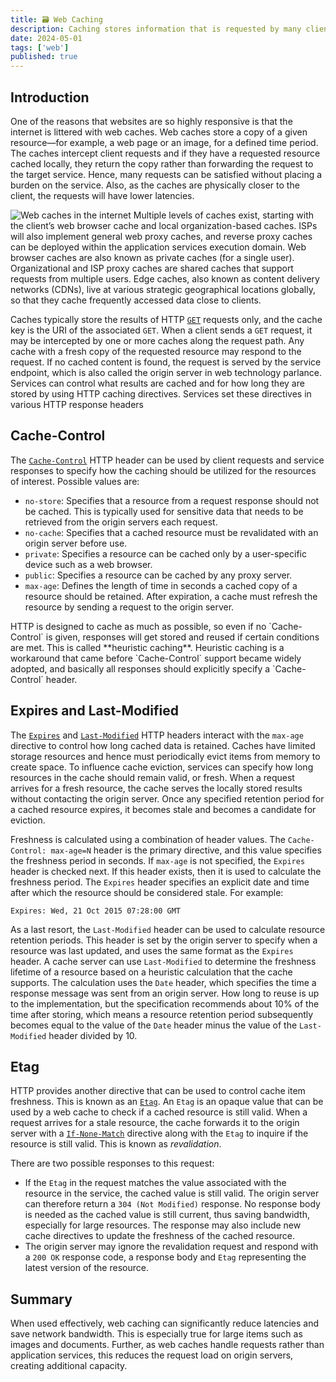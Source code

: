 ```yaml
---
title: 🗃 Web Caching
description: Caching stores information that is requested by many clients in memory and serves this information as the results to client requests. While the information is still valid, it can be served potentially millions of times without the cost of re-creation.
date: 2024-05-01
tags: ['web']
published: true
---
```


## Introduction

One of the reasons that websites are so highly responsive is that the internet is littered with web caches. Web caches store a copy of a given resource—for example, a web page or an image, for a defined time period. The caches intercept client requests and if they have a requested resource cached locally, they return the copy rather than forwarding the request to the target service. Hence, many requests can be satisfied without placing a burden on the service. Also, as the caches are physically closer to the client, the requests will have lower latencies.

![Web caches in the internet](../img/2024-05-01/caches.png)
Multiple levels of caches exist, starting with the client’s web browser cache and local organization-based caches. ISPs will also implement general web proxy caches, and reverse proxy caches can be deployed within the application services execution domain. Web browser caches are also known as private caches (for a single user). Organizational and ISP proxy caches are shared caches that support requests from multiple users. Edge caches, also known as content delivery networks (CDNs), live at various strategic geographical locations globally, so that they cache frequently accessed data close to clients.

Caches typically store the results of HTTP [`GET`](https://developer.mozilla.org/en-US/docs/Web/HTTP/Methods/GET) requests only, and the cache key is the URI of the associated `GET`. When a client sends a `GET` request, it may be intercepted by one or more caches along the request path. Any cache with a fresh copy of the requested resource may respond to the request. If no cached content is found, the request is served by the service endpoint, which is also called the origin server in web technology parlance. Services can control what results are cached and for how long they are stored by using HTTP caching directives. Services set these directives in various HTTP response headers

## Cache-Control

The [`Cache-Control`](https://developer.mozilla.org/en-US/docs/Web/HTTP/Headers/Cache-Control) HTTP header can be used by client requests and service responses to specify how the caching should be utilized for the resources of interest. Possible values are:

- `no-store`: Specifies that a resource from a request response should not be cached. This is typically used for sensitive data that needs to be retrieved from the origin servers each request.
- `no-cache`: Specifies that a cached resource must be revalidated with an origin server before use.
- `private`: Specifies a resource can be cached only by a user-specific device such as a web browser.
- `public`: Specifies a resource can be cached by any proxy server.
- `max-age`: Defines the length of time in seconds a cached copy of a resource should be retained. After expiration, a cache must refresh the resource by sending a request to the origin server.

<Callout type="warning">
  HTTP is designed to cache as much as possible, so even if no `Cache-Control`
  is given, responses will get stored and reused if certain conditions are met.
  This is called **heuristic caching**. Heuristic caching is a workaround that
  came before `Cache-Control` support became widely adopted, and basically all
  responses should explicitly specify a `Cache-Control` header.
</Callout>

## Expires and Last-Modified

The [`Expires`](https://developer.mozilla.org/en-US/docs/Web/HTTP/Headers/Expires) and [`Last-Modified`](https://developer.mozilla.org/en-US/docs/Web/HTTP/Headers/Last-Modified) HTTP headers interact with the `max-age` directive to control how long cached data is retained. Caches have limited storage resources and hence must periodically evict items from memory to create space. To influence cache eviction, services can specify how long resources in the cache should remain valid, or fresh. When a request arrives for a fresh resource, the cache serves the locally stored results without contacting the origin server. Once any specified retention period for a cached resource expires, it becomes stale and becomes a candidate for eviction.

Freshness is calculated using a combination of header values. The `Cache-Control: max-age=N` header is the primary directive, and this value specifies the freshness period in seconds. If `max-age` is not specified, the `Expires` header is checked next. If this header exists, then it is used to calculate the freshness period. The `Expires` header specifies an explicit date and time after which the resource should be considered stale. For example:

```http
Expires: Wed, 21 Oct 2015 07:28:00 GMT
```

As a last resort, the `Last-Modified` header can be used to calculate resource retention periods. This header is set by the origin server to specify when a resource was last updated, and uses the same format as the `Expires` header. A cache server can use `Last-Modified` to determine the freshness lifetime of a resource based on a heuristic calculation that the cache supports. The calculation uses the `Date` header, which specifies the time a response message was sent from an origin server. How long to reuse is up to the implementation, but the specification recommends about 10% of the time after storing, which means a resource retention period subsequently becomes equal to the value of the `Date` header minus the value of the `Last-Modified` header divided by 10.

## Etag

HTTP provides another directive that can be used to control cache item freshness. This is known as an [`Etag`](https://developer.mozilla.org/en-US/docs/Web/HTTP/Headers/Etag). An `Etag` is an opaque value that can be used by a web cache to check if a cached resource is still valid. When a request arrives for a stale resource, the cache forwards it to the origin server with a [`If-None-Match`](https://developer.mozilla.org/en-US/docs/Web/HTTP/Headers/If-None-Match) directive along with the `Etag` to inquire if the resource is still valid. This is known as _revalidation_.

There are two possible responses to this request:

- If the `Etag` in the request matches the value associated with the resource in the service, the cached value is still valid. The origin server can therefore return a `304 (Not Modified)` response. No response body is needed as the cached value is still current, thus saving bandwidth, especially for large resources. The response may also include new cache directives to update the freshness of the cached resource.
- The origin server may ignore the revalidation request and respond with a `200 OK` response code, a response body and `Etag` representing the latest version of the resource.

## Summary

When used effectively, web caching can significantly reduce latencies and save network bandwidth. This is especially true for large items such as images and documents. Further, as web caches handle requests rather than application services, this reduces the request load on origin servers, creating additional capacity.
